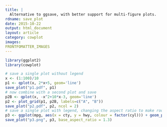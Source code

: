 ```yaml
---
title: |
  Alternative to ggsave, with better support for multi-figure plots.
rdname: save_plot
date: 2015-10-22
output: html_document
layout: article
category: cowplot
images:
FRONTFOMATTER_IMAGES
---
```


```r
library(ggplot2)
library(cowplot)
```

```r

# save a single plot without legend
x <- (1:100)/10
p1 <- qplot(x, 2*x+5, geom='line')
save_plot("p1.pdf", p1)
# now combine with a second plot and save
p2B <- qplot(x, -x^2+10*x-3, geom='line')
p2 <- plot_grid(p1, p2B, labels=c("A", "B"))
save_plot("p2.pdf", p2, ncol = 2)
# save a single plot with legend, changing the aspect ratio to make room for the legend
p3 <- ggplot(mpg, aes(x = cty, y = hwy, colour = factor(cyl))) + geom_point(size=2.5)
save_plot("p3.png", p3, base_aspect_ratio = 1.3)



```